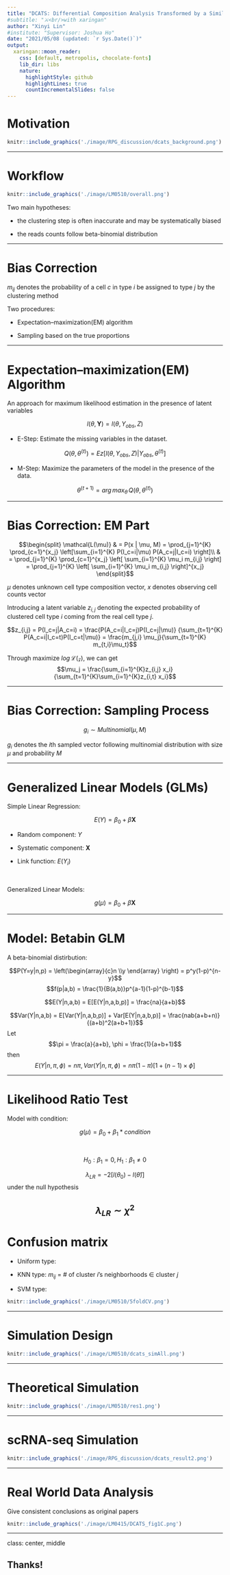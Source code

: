 ```yaml
---
title: "DCATS: Differential Composition Analysis Transformed by a Similarity matrix in single-cell data"
#subtitle: "⚔<br/>with xaringan"
author: "Xinyi Lin"
#institute: "Supervisor: Joshua Ho"
date: "2021/05/08 (updated: `r Sys.Date()`)"
output:
  xaringan::moon_reader:
    css: [default, metropolis, chocolate-fonts]
    lib_dir: libs
    nature:
      highlightStyle: github
      highlightLines: true
      countIncrementalSlides: false
---
```


# Motivation

```r
knitr::include_graphics('./image/RPG_discussion/dcats_background.png')
```

---

# Workflow

```r
knitr::include_graphics('./image/LM0510/overall.png')
```

Two main hypotheses:

* the clustering step is often inaccurate and may be systematically biased

* the reads counts follow beta-binomial distribution 

---

# Bias Correction

\begin{bmatrix}
    m_{AA}       & m_{AB} & \dots & m_{AK} \\
    m_{BA}       & m_{BB} & \dots & m_{BK} \\
    \vdots & \vdots & \ddots & \vdots \\
    m_{KA}       & m_{KB} & \dots & m_{KK}
\end{bmatrix}

$m_{ij}$ denotes the probability of a cell $c$ in type $i$ be assigned to type $j$ by the clustering method

Two procedures:

* Expectation–maximization(EM) algorithm

* Sampling based on the true proportions

---

# Expectation–maximization(EM) Algorithm

An approach for maximum likelihood estimation in the presence of latent variables

$$l(\theta,\mathbf{Y}) = l(\theta, Y_{obs}, Z)$$

* E-Step: Estimate the missing variables in the dataset.

$$Q(\theta, \theta^{(t)}) = Ez[l(\theta, Y_{obs}, Z)|Y_{obs}, \theta^{(t)}]$$

* M-Step: Maximize the parameters of the model in the presence of the data.

$$\theta^{(t+1)} = arg\,max_{\theta}\,Q(\theta, \theta^{(t)})$$

---

# Bias Correction: EM Part

$$\begin{split}
		\mathcal{L(\mu)} & = P(x | \mu, M)
		= \prod_{j=1}^{K} \prod_{c=1}^{x_j} \left[\sum_{i=1}^{K} P(I_c=i|\mu) P(A_c=j|I_c=i) \right]\\
		& =  \prod_{j=1}^{K} \prod_{c=1}^{x_j} \left[ \sum_{i=1}^{K} \mu_i m_{i,j} \right] 
		= \prod_{j=1}^{K} \left[ \sum_{i=1}^{K} \mu_i m_{i,j} \right]^{x_j} 
	\end{split}$$

$\mu$ denotes unknown cell type composition vector, $x$ denotes observing cell counts vector

Introducing a latent variable $z_{i,j}$ denoting the expected probability of clustered cell type $i$ coming from the real cell type $j$.

$$z_{i,j} = P(I_c=j|A_c=i) = 
	\frac{P(A_c=i|I_c=j)P(I_c=j|\mu)}
	{\sum_{t=1}^{K} P(A_c=i|I_c=t)P(I_c=t|\mu)}
	= \frac{m_{j,i} \mu_j}{\sum_{t=1}^{K} m_{t,i}\mu_t}$$

Through maximize $log\,\mathcal{L(z)}$, we can get $$\mu_j = \frac{\sum_{i=1}^{K}z_{i,j} x_i}{\sum_{t=1}^{K}\sum_{i=1}^{K}z_{i,t} x_i}$$

---

# Bias Correction: Sampling Process

$$g_{i} \sim Multinomial(\mu, M)$$

$g_{i}$ denotes the $i$th sampled vector following multinomial distribution with size $\mu$ and probability $M$

---

# Generalized Linear Models (GLMs)

Simple Linear Regression:

$$E(Y) = \beta_0 + \beta\mathbf{X}$$

* Random component: $Y$

* Systematic component: $\mathbf{X}$

* Link function: $E(Y_i)$

<br/>

Generalized Linear Models:

$$g(\mu) = \beta_0 + \beta\mathbf{X}$$

---

# Model: Betabin GLM

A beta-binomial distirbution:

$$P(Y=y|n,p) = \left(\begin{array}{c}n \\y \end{array} \right) = p^y(1-p)^{n-y}$$
$$f(p|a,b) = \frac{1}{B(a,b)}p^{a-1}(1-p)^{b-1}$$

$$E(Y|n,a,b) = E[E(Y|n,a,b,p)] = \frac{na}{a+b}$$

$$Var(Y|n,a,b) = E[Var(Y|n,a,b,p)] + Var[E(Y|n,a,b,p)] = \frac{nab(a+b+n)}{(a+b)^2(a+b+1)}$$
Let $$\pi = \frac{a}{a+b}, \phi = \frac{1}{a+b+1}$$then $$E(Y|n,\pi,\phi) = n\pi, Var(Y|n,\pi,\phi) = n\pi(1-\pi)[1+(n-1)\times\phi]$$

---

# Likelihood Ratio Test

Model with condition:

$$g(\mu) = \beta_0+\beta_1*condition$$

<br/>

$$H_0: \beta_1 = 0, H_1:\beta_1 \neq 0$$

$$\lambda_{LR} = -2[l(\theta_0)-l(\hat\theta)]$$
under the null hypothesis

$$\lambda_{LR} \sim \chi^2$$
---

# Confusion matrix

* Uniform type: 

\begin{bmatrix}
    a       & (1-a)/(K-1) & \dots & (1-a)/(K-1) \\
    (1-a)/(K-1)  &   a & \dots & (1-a)/(K-1) \\
    \vdots & \vdots & \ddots & \vdots \\
    (1-a)/(K-1)  &   (1-a)/(K-1) & \dots & a
\end{bmatrix}

* KNN type: $m_{ij}$ = # of cluster $i$'s neighborhoods $\in$ cluster $j$

* SVM type: 

```r
knitr::include_graphics('./image/LM0510/5foldCV.png')
```

---

# Simulation Design

```r
knitr::include_graphics('./image/LM0510/dcats_simAll.png')
```

---

# Theoretical Simulation

```r
knitr::include_graphics('./image/LM0510/res1.png')
```

---

# scRNA-seq Simulation

```r
knitr::include_graphics('./image/RPG_discussion/dcats_result2.png')
```

---

# Real World Data Analysis

Give consistent conclusions as original papers
  
```r
knitr::include_graphics('./image/LM0415/DCATS_fig1C.png')
```

---

class: center, middle

## Thanks!